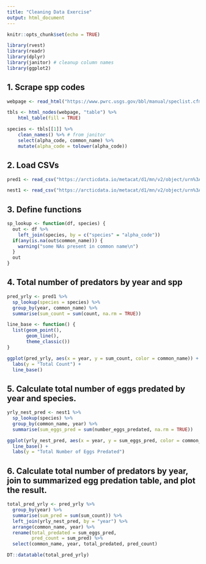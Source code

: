 ```yaml
---
title: "Cleaning Data Exercise"
output: html_document
---
```


```r
knitr::opts_chunk$set(echo = TRUE)
```

```r
library(rvest)
library(readr)
library(dplyr)
library(janitor) # cleanup column names
library(ggplot2)
```

## 1. Scrape spp codes
 
```r
webpage <- read_html("https://www.pwrc.usgs.gov/bbl/manual/speclist.cfm")

tbls <- html_nodes(webpage, "table") %>% 
    html_table(fill = TRUE)

species <- tbls[[1]] %>% 
    clean_names() %>% # from janitor
    select(alpha_code, common_name) %>% 
    mutate(alpha_code = tolower(alpha_code))
```

## 2. Load CSVs

```r
pred1 <- read_csv("https://arcticdata.io/metacat/d1/mn/v2/object/urn%3Auuid%3A9ffec04c-7e2d-41dd-9e88-b6c2e8c4375e")

nest1 <- read_csv("https://arcticdata.io/metacat/d1/mn/v2/object/urn%3Auuid%3A982bd2fc-4edf-4da7-96ef-0d11b853102d")
```

## 3. Define functions

```r

sp_lookup <- function(df, species) {
  out <- df %>% 
    left_join(species, by = c("species" = "alpha_code"))
  if(any(is.na(out$common_name))) {
    warning("some NAs present in common name\n")
  }
  out
}


```

## 4. Total number of predators by year and spp

```r
pred_yrly <- pred1 %>% 
  sp_lookup(species = species) %>% 
  group_by(year, common_name) %>% 
  summarise(sum_count = sum(count, na.rm = TRUE)) 
```

```r

line_base <- function() {
  list(geom_point(),
       geom_line(),
       theme_classic())
}

ggplot(pred_yrly, aes(x = year, y = sum_count, color = common_name)) +
  labs(y = "Total Count") +
  line_base()
```

## 5. Calculate total number of eggs predated by year and species.

```r
yrly_nest_pred <- nest1 %>% 
  sp_lookup(species) %>% 
  group_by(common_name, year) %>% 
  summarise(sum_eggs_pred = sum(number_eggs_predated, na.rm = TRUE))

ggplot(yrly_nest_pred, aes(x = year, y = sum_eggs_pred, color = common_name)) +
  line_base() +
  labs(y = "Total Number of Eggs Predated")
```


## 6. Calculate total number of predators by year, join to summarized egg predation table, and plot the result.

```r

total_pred_yrly <- pred_yrly %>% 
  group_by(year) %>% 
  summarise(sum_pred = sum(sum_count)) %>% 
  left_join(yrly_nest_pred, by = "year") %>% 
  arrange(common_name, year) %>% 
  rename(total_predated = sum_eggs_pred,
         pred_count = sum_pred) %>% 
  select(common_name, year, total_predated, pred_count)

DT::datatable(total_pred_yrly) 
```


